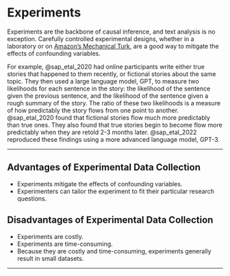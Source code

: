 # Experiments {#sec-experiments}

Experiments are the backbone of causal inference, and text analysis is no exception. Carefully controlled experimental designs, whether in a laboratory or on [Amazon's Mechanical Turk](https://www.mturk.com), are a good way to mitigate the effects of confounding variables.

For example, @sap_etal_2020 had online participants write either true stories that happened to them recently, or fictional stories about the same topic. They then used a large language model, GPT, to measure two likelihoods for each sentence in the story: the likelihood of the sentence given the previous sentence, and the likelihood of the sentence given a rough summary of the story. The ratio of these two likelihoods is a measure of how predictably the story flows from one point to another. @sap_etal_2020 found that fictional stories flow much more predictably than true ones. They also found that true stories begin to become flow more predictably when they are retold 2-3 months later. @sap_etal_2022 reproduced these findings using a more advanced language model, GPT-3.

------------------------------------------------------------------------

::: {.callout-tip icon="false"}
## Advantages of Experimental Data Collection

-   Experiments mitigate the effects of confounding variables.
-   Experimenters can tailor the experiment to fit their particular research questions.
:::

::: {.callout-important icon="false"}
## Disadvantages of Experimental Data Collection

-   Experiments are costly.
-   Experiments are time-consuming.
-   Because they are costly and time-consuming, experiments generally result in small datasets.
:::

------------------------------------------------------------------------

